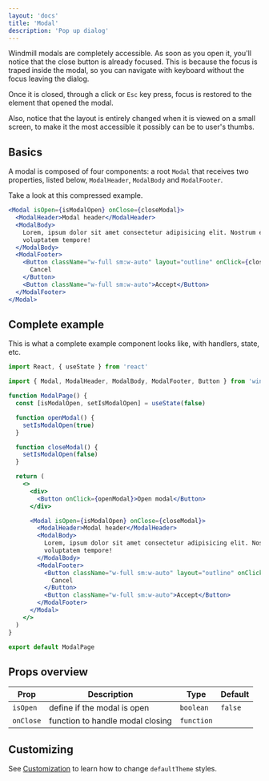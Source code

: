 ```yaml
---
layout: 'docs'
title: 'Modal'
description: 'Pop up dialog'
---
```



Windmill modals are completely accessible. As soon as you open it, you'll notice that the close button is already focused. This is because the focus is traped inside the modal, so you can navigate with keyboard without the focus leaving the dialog.

Once it is closed, through a click or `Esc` key press, focus is restored to the element that opened the modal.

Also, notice that the layout is entirely changed when it is viewed on a small screen, to make it the most accessible it possibly can be to user's thumbs.

## Basics

A modal is composed of four components: a root `Modal` that receives two properties, listed below, `ModalHeader`, `ModalBody` and `ModalFooter`.

Take a look at this compressed example.

<ModalPage />

```jsx
<Modal isOpen={isModalOpen} onClose={closeModal}>
  <ModalHeader>Modal header</ModalHeader>
  <ModalBody>
    Lorem, ipsum dolor sit amet consectetur adipisicing elit. Nostrum et eligendi repudiandae
    voluptatem tempore!
  </ModalBody>
  <ModalFooter>
    <Button className="w-full sm:w-auto" layout="outline" onClick={closeModal}>
      Cancel
    </Button>
    <Button className="w-full sm:w-auto">Accept</Button>
  </ModalFooter>
</Modal>
```

## Complete example

This is what a complete example component looks like, with handlers, state, etc.

```jsx title=ModalPage.js
import React, { useState } from 'react'

import { Modal, ModalHeader, ModalBody, ModalFooter, Button } from 'windmill-react-ui'

function ModalPage() {
  const [isModalOpen, setIsModalOpen] = useState(false)

  function openModal() {
    setIsModalOpen(true)
  }

  function closeModal() {
    setIsModalOpen(false)
  }

  return (
    <>
      <div>
        <Button onClick={openModal}>Open modal</Button>
      </div>

      <Modal isOpen={isModalOpen} onClose={closeModal}>
        <ModalHeader>Modal header</ModalHeader>
        <ModalBody>
          Lorem, ipsum dolor sit amet consectetur adipisicing elit. Nostrum et eligendi repudiandae
          voluptatem tempore!
        </ModalBody>
        <ModalFooter>
          <Button className="w-full sm:w-auto" layout="outline" onClick={closeModal}>
            Cancel
          </Button>
          <Button className="w-full sm:w-auto">Accept</Button>
        </ModalFooter>
      </Modal>
    </>
  )
}

export default ModalPage
```

## Props overview

| Prop      | Description                      | Type       | Default |
| --------- | -------------------------------- | ---------- | ------- |
| `isOpen`  | define if the modal is open      | `boolean`  | `false` |
| `onClose` | function to handle modal closing | `function` |         |

## Customizing

See [Customization](../customization) to learn how to change `defaultTheme` styles.
